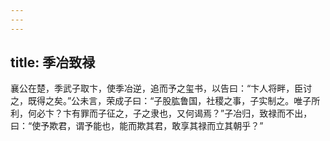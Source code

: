 ```yaml
---
---
---
```

title: 季冶致禄
---


襄公在楚，季武子取卞，使季冶逆，追而予之玺书，以告曰：“卞人将畔，臣讨之，既得之矣。”公未言，荣成子曰：“子股肱鲁国，社稷之事，子实制之。唯子所利，何必卞？卞有罪而子征之，子之隶也，又何谒焉？”子冶归，致禄而不出，曰：“使予欺君，谓予能也，能而欺其君，敢享其禄而立其朝乎？”


